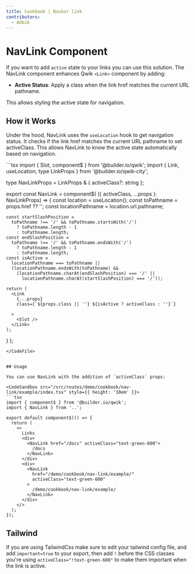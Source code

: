 ```yaml
---
title: Cookbook | Navbar link
contributors:
  - Adbib
---
```



# NavLink Component

If you want to add `active` state to your links you can use this solution.
The NavLink component enhances Qwik `<Link>` component by adding:

- **Active Status**: Apply a class when the link href matches the current URL pathname.

This allows styling the active state for navigation.

## How it Works 

Under the hood, NavLink uses the `useLocation` hook to get navigation status.
It checks if the link href matches the current URL pathname to set activeClass. 
This allows NavLink to know the active state automatically based on navigation.

<CodeFile src="/src/routes/demo/cookbook/nav-link/index.tsx">
```tsx
import { Slot, component$ } from '@builder.io/qwik';
import { Link, useLocation, type LinkProps } from '@builder.io/qwik-city';

type NavLinkProps = LinkProps & { activeClass?: string };

export const NavLink = component$(
  ({ activeClass, ...props }: NavLinkProps) => {
    const location = useLocation();
    const toPathname = props.href ?? '';
    const locationPathname = location.url.pathname;

    const startSlashPosition =
      toPathname !== '/' && toPathname.startsWith('/')
        ? toPathname.length - 1
        : toPathname.length;
    const endSlashPosition =
      toPathname !== '/' && toPathname.endsWith('/')
        ? toPathname.length - 1
        : toPathname.length;
    const isActive =
      locationPathname === toPathname ||
      (locationPathname.endsWith(toPathname) &&
        (locationPathname.charAt(endSlashPosition) === '/' ||
          locationPathname.charAt(startSlashPosition) === '/'));

    return (
      <Link
        {...props}
        class={`${props.class || ''} ${isActive ? activeClass : ''}`}
        
      >
        <Slot />
      </Link>
    );
  }
);
```
</CodeFile>


## Usage

You can use NavLink with the addition of `activeClass` props:

<CodeSandbox src="/src/routes/demo/cookbook/nav-link/example/index.tsx" style={{ height: '10em' }}>
```tsx
import { component$ } from '@builder.io/qwik';
import { NavLink } from '..';

export default component$(() => {
  return (
    <>
      Links
      <div>
        <NavLink href="/docs" activeClass="text-green-600">
          /docs
        </NavLink>
      </div>
      <div>
        <NavLink
          href="/demo/cookbook/nav-link/example/"
          activeClass="text-green-600"
        >
          /demo/cookbook/nav-link/example/
        </NavLink>
      </div>
    </>
  );
});
```
</CodeSandbox>

## Tailwind 
If you are using TailwindCss make sure to edit your tailwind config file, and add `important=true` to your export, then add `!` before the CSS classes you're using `activeClass="!text-green-600"` to make them important when the link is active.

